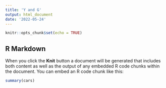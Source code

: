 ```yaml
---
title: 'Y and G'
output: html_document
date: '2022-05-24'
---
```


```r
knitr::opts_chunk$set(echo = TRUE)
```

## R Markdown



When you click the **Knit** button a document will be generated that includes both content as well as the output of any embedded R code chunks within the document. You can embed an R code chunk like this:

```r
summary(cars)
```

